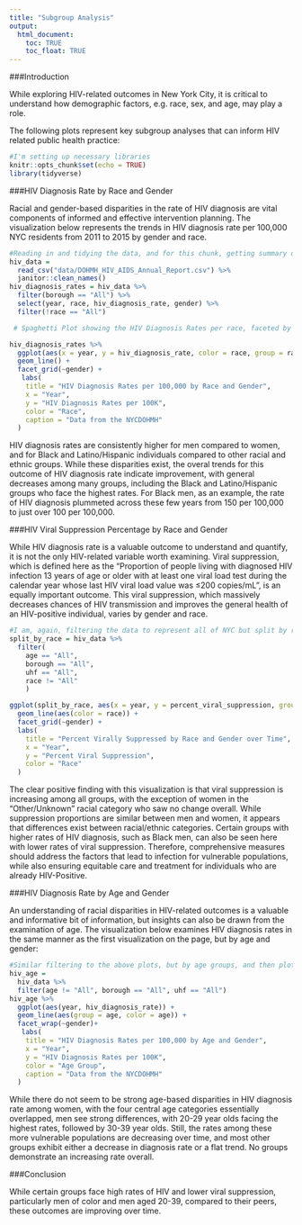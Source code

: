 ```yaml
---
title: "Subgroup Analysis"
output: 
  html_document:
    toc: TRUE
    toc_float: TRUE
---
```

###Introduction

While exploring HIV-related outcomes in New York City, it is critical to understand how demographic factors, e.g. race, sex, and age, may play a role.

The following plots represent key subgroup analyses that can inform HIV related public health practice:


```r
#I'm setting up necessary libraries
knitr::opts_chunk$set(echo = TRUE)
library(tidyverse)
```

###HIV Diagnosis Rate by Race and Gender

Racial and gender-based disparities in the rate of HIV diagnosis are vital components of informed and effective intervention planning. The visualization below represents the trends in HIV diagnosis rate per 100,000 NYC residents from 2011 to 2015 by gender and race.

```r
#Reading in and tidying the data, and for this chunk, getting summary data where data for all of NYC is split by race, original code by Briana, edited by Noah
hiv_data = 
  read_csv("data/DOHMH_HIV_AIDS_Annual_Report.csv") %>% 
  janitor::clean_names()
hiv_diagnosis_rates = hiv_data %>%
  filter(borough == "All") %>%
  select(year, race, hiv_diagnosis_rate, gender) %>%
  filter(!race == "All")

 # Spaghetti Plot showing the HIV Diagnosis Rates per race, faceted by gender.

hiv_diagnosis_rates %>%
  ggplot(aes(x = year, y = hiv_diagnosis_rate, color = race, group = race)) +
  geom_line() +
  facet_grid(~gender) +
   labs(
    title = "HIV Diagnosis Rates per 100,000 by Race and Gender",
    x = "Year",
    y = "HIV Diagnosis Rates per 100K",
    color = "Race",
    caption = "Data from the NYCDOHMH"
  )

```

HIV diagnosis rates are consistently higher for men compared to women, and for Black and Latino/Hispanic individuals compared to other racial and ethnic groups. While these disparities exist, the overal trends for this outcome of HIV diagnosis rate indicate improvement, with general decreases among many groups, including the Black and Latino/Hispanic groups who face the highest rates. For Black men, as an example, the rate of HIV diagnosis plummeted across these few years from 150 per 100,000 to just over 100 per 100,000.

###HIV Viral Suppression Percentage by Race and Gender

While HIV diagnosis rate is a valuable outcome to understand and quantify, it is not the only HIV-related variable worth examining. Viral suppression, which is defined here as the "Proportion of people living with diagnosed HIV infection 13 years of age or older with at least one viral load test during the calendar year whose last HIV viral load value was ≤200 copies/mL", is an equally important outcome. This viral suppression, which massively decreases chances of HIV transmission and improves the general health of an HIV-positive individual, varies by gender and race.

```r
#I am, again, filtering the data to represent all of NYC but split by race, original code by Bryce, edited by Noah
split_by_race = hiv_data %>% 
  filter(
    age == "All",
    borough == "All",
    uhf == "All",
    race != "All"
    ) 

ggplot(split_by_race, aes(x = year, y = percent_viral_suppression, group = race)) +   
  geom_line(aes(color = race)) +
  facet_grid(~gender) +
  labs(
    title = "Percent Virally Suppressed by Race and Gender over Time",
    x = "Year",
    y = "Percent Viral Suppression",
    color = "Race"
  )

```

The clear positive finding with this visualization is that viral suppression is increasing among all groups, with the exception of women in the "Other/Unknown" racial category who saw no change overall. While suppression proportions are similar between men and women, it appears that differences exist between racial/ethnic categories. Certain groups with higher rates of HIV diagnosis, such as Black men, can also be seen here with lower rates of viral suppression. Therefore, comprehensive measures should address the factors that lead to infection for vulnerable populations, while also ensuring equitable care and treatment for individuals who are already HIV-Positive.   

###HIV Diagnosis Rate by Age and Gender

An understanding of racial disparities in HIV-related outcomes is a valuable and informative bit of information, but insights can also be drawn from the examination of age. The visualization below examines HIV diagnosis rates in the same manner as the first visualization on the page, but by age and gender:

```r
#Similar filtering to the above plots, but by age groups, and then plotting rates over time by gender and age. Original code by David, edited by Noah
hiv_age =
  hiv_data %>%
  filter(age != "All", borough == "All", uhf == "All")
hiv_age %>% 
  ggplot(aes(year, hiv_diagnosis_rate)) +
  geom_line(aes(group = age, color = age)) + 
  facet_wrap(~gender)+
   labs(
    title = "HIV Diagnosis Rates per 100,000 by Age and Gender",
    x = "Year",
    y = "HIV Diagnosis Rates per 100K",
    color = "Age Group",
    caption = "Data from the NYCDOHMH"
  )

```

While there do not seem to be strong age-based disparities in HIV diagnosis rate among women, with the four central age categories essentially overlapped, men see strong differences, with 20-29 year olds facing the highest rates, followed by 30-39 year olds. Still, the rates among these more vulnerable populations are decreasing over time, and most other groups exhibit either a decrease in diagnosis rate or a flat trend. No groups demonstrate an increasing rate overall. 

###Conclusion

While certain groups face high rates of HIV and lower viral suppression, particularly men of color and men aged 20-39, compared to their peers, these outcomes are improving over time.
